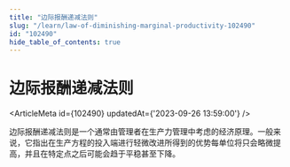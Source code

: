 ```yaml
---
title: "边际报酬递减法则"
slug: "/learn/law-of-diminishing-marginal-productivity-102490"
id: "102490"
hide_table_of_contents: true
---
```



# 边际报酬递减法则

<ArticleMeta id={102490} updatedAt={'2023-09-26 13:59:00'} />
<div className='border-solid border-b border-t-0 my-4 border-[var(--ifm-color-gray-300)]' />

边际报酬递减法则是一个通常由管理者在生产力管理中考虑的经济原理。一般来说，它指出在生产方程的投入端进行轻微改进所得到的优势每单位将只会略微提高，并且在特定点之后可能会趋于平稳甚至下降。
